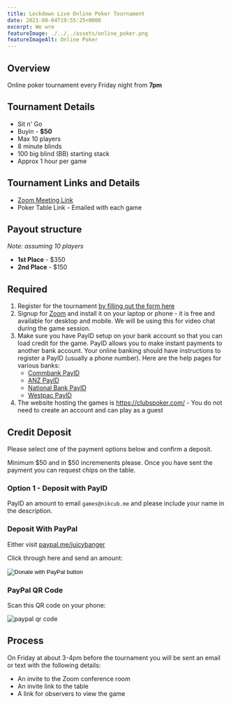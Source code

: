 ```yaml
---
title: Lockdown Live Online Poker Tournament
date: 2021-08-04T19:55:25+0000
excerpt: We wre
featureImage: ./../../assets/online_poker.png
featureImageAlt: Online Poker
---
```


## Overview

Online poker tournament every Friday night from **7pm**

## Tournament Details

- Sit n' Go
- Buyin - **$50**
- Max 10 players
- 8 minute blinds
- 100 big blind (BB) starting stack
- Approx 1 hour per game

## Tournament Links and Details

- [Zoom Meeting Link](https://us02web.zoom.us/j/86005649448?pwd=d1I4UTY1Vzk5N3BId2ZVTnFaNVhJQT09)
- Poker Table Link - Emailed with each game
## Payout structure

_Note: assuming 10 players_

- **1st Place** - $350
- **2nd Place** - $150

## Required

1. Register for the tournament [by filling out the form here](https://docs.google.com/forms/d/e/1FAIpQLSdQK5LLxb4xE2rutwVzsoa53tyHXEwu4qp-qikCWBwevEhNqA/viewform)
1. Signup for [Zoom](https://zoom.com) and install it on your laptop or phone - it is free and available for desktop and mobile. We will be using this for video chat during the game session.
1. Make sure you have PayID setup on your bank account so that you can load credit for the game. PayID allows you to make instant payments to another bank account. Your online banking should have instructions to register a PayID (usually a phone number). Here are the help pages for various banks:
   - [Commbank PayID](https://www.commbank.com.au/digital-banking/pay-id.html)
   - [ANZ PayID](https://www.anz.com.au/ways-to-bank/more/pay-id/)
   - [National Bank PayID](https://www.nab.com.au/personal/customer-support/payid)
   - [Westpac PayID](https://www.westpac.com.au/personal-banking/online-banking/making-the-most/new-payments-platform/)
1. The website hosting the games is https://clubspoker.com/ - You do not need to create an account and can play as a guest

## Credit Deposit

Please select one of the payment options below and confirm a deposit.

Minimum $50 and in $50 incremenents please. Once you have sent the payment you can request chips on the table.

### Option 1 - Deposit with PayID

PayID an amount to email `games@nikcub.me` and please include your name in the description.

### Deposit With PayPal

Either visit [paypal.me/juicybanger](https://paypal.me/juicybanger)

Click through here and send an amount:

<form action="https://www.paypal.com/donate" method="post" target="_top">
<input type="hidden" name="business" value="MY98UPZ2KBRBE" />
<input type="hidden" name="no_recurring" value="1" />
<input type="hidden" name="item_name" value="Games night pool" />
<input type="hidden" name="currency_code" value="AUD" />
<input type="image" src="https://www.paypalobjects.com/en_AU/i/btn/btn_donateCC_LG.gif" border="0" name="submit" title="PayPal - The safer, easier way to pay online!" alt="Donate with PayPal button" />
<img alt="" border="0" src="https://www.paypal.com/en_AU/i/scr/pixel.gif" width="1" height="1" />
</form>

### PayPal QR Code

Scan this QR code on your phone:

![paypal qr code](./../../assets/paypal_qr_code.png)


## Process

On Friday at about 3-4pm before the tournament you will be sent an email or text with the following details:

- An invite to the Zoom conference room
- An invite link to the table
- A link for observers to view the game
